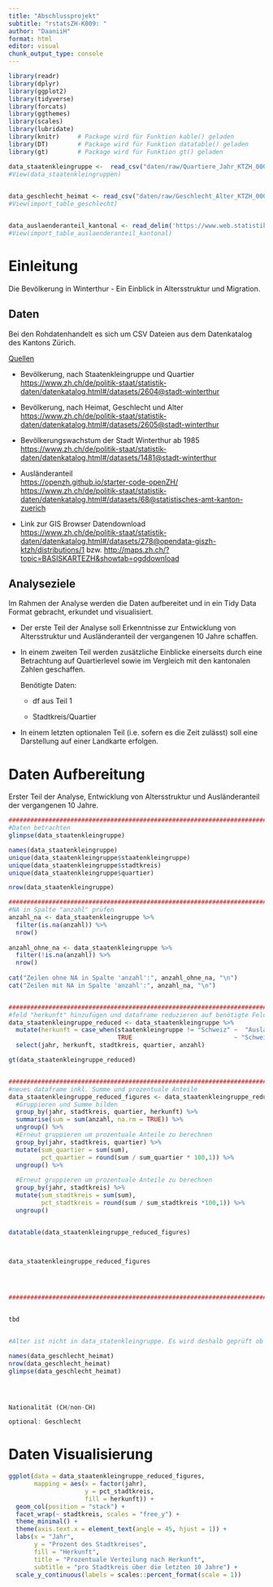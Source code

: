 ```yaml
---
title: "Abschlussprojekt"
subtitle: "rstatsZH-K009: "
author: "DaaniiH"
format: html
editor: visual
chunk_output_type: console
---
```


```r

library(readr)
library(dplyr)
library(ggplot2)
library(tidyverse)
library(forcats)
library(ggthemes)
library(scales)
library(lubridate)
library(knitr)     # Package wird für Funktion kable() geladen
library(DT)        # Package wird für Funktion datatable() geladen
library(gt)        # Package wird für Funktion gt() geladen

```

```r

data_staatenkleingruppe <-  read_csv("daten/raw/Quartiere_Jahr_KTZH_00002604_00005328.csv")
#View(data_staatenkleingruppen)
  

data_geschlecht_heimat <- read_csv("daten/raw/Geschlecht_Alter_KTZH_00002605_00005330.csv")
#View(import_table_geschlecht)


data_auslaenderanteil_kantonal <- read_delim('https://www.web.statistik.zh.ch/ogd/data/KANTON_ZUERICH_205.csv')
#View(import_table_auslaenderanteil_kantonal)
```

# Einleitung

Die Bevölkerung in Winterthur - Ein Einblick in Altersstruktur und Migration.

## Daten

Bei den Rohdatenhandelt es sich um CSV Dateien aus dem Datenkatalog des Kantons Zürich.

[Quellen]{.underline}

-   Bevölkerung, nach Staatenkleingruppe und Quartier\
    [https://www.zh.ch/de/politik-staat/statistik-daten/datenkatalog.html#/datasets/2604\@stadt-winterthur](https://www.zh.ch/de/politik-staat/statistik-daten/datenkatalog.html#/datasets/2604@stadt-winterthur)

-   Bevölkerung, nach Heimat, Geschlecht und Alter\
    [https://www.zh.ch/de/politik-staat/statistik-daten/datenkatalog.html#/datasets/2605\@stadt-winterthur](https://www.zh.ch/de/politik-staat/statistik-daten/datenkatalog.html#/datasets/2605@stadt-winterthur)

-   Bevölkerungswachstum der Stadt Winterthur ab 1985\
    [https://www.zh.ch/de/politik-staat/statistik-daten/datenkatalog.html#/datasets/1481\@stadt-winterthur](https://www.zh.ch/de/politik-staat/statistik-daten/datenkatalog.html#/datasets/1481@stadt-winterthur)

-   Ausländeranteil\
    <https://openzh.github.io/starter-code-openZH/>\
    [https://www.zh.ch/de/politik-staat/statistik-daten/datenkatalog.html#/datasets/68\@statistisches-amt-kanton-zuerich](https://www.zh.ch/de/politik-staat/statistik-daten/datenkatalog.html#/datasets/68@statistisches-amt-kanton-zuerich)

-   Link zur GIS Browser Datendownload\
    [https://www.zh.ch/de/politik-staat/statistik-daten/datenkatalog.html#/datasets/278\@opendata-giszh-ktzh/distributions/1](https://www.zh.ch/de/politik-staat/statistik-daten/datenkatalog.html#/datasets/278@opendata-giszh-ktzh/distributions/1) bzw. <http://maps.zh.ch/?topic=BASISKARTEZH&showtab=ogddownload>

## Analyseziele

Im Rahmen der Analyse werden die Daten aufbereitet und in ein Tidy Data Format gebracht, erkundet und visualisiert.

-   Der erste Teil der Analyse soll Erkenntnisse zur Entwicklung von Altersstruktur und Ausländeranteil der vergangenen 10 Jahre schaffen.

-   In einem zweiten Teil werden zusätzliche Einblicke einerseits durch eine Betrachtung auf Quartierlevel sowie im Vergleich mit den kantonalen Zahlen geschaffen.

    Benötigte Daten:

    -   df aus Teil 1

    -   Stadtkreis/Quartier

-   In einem letzten optionalen Teil (i.e. sofern es die Zeit zulässt) soll eine Darstellung auf einer Landkarte erfolgen.

# Daten Aufbereitung

Erster Teil der Analyse, Entwicklung von Altersstruktur und Ausländeranteil der vergangenen 10 Jahre.

```r

##############################################################################
#Daten betrachten
glimpse(data_staatenkleingruppe)

names(data_staatenkleingruppe)
unique(data_staatenkleingruppe$staatenkleingruppe)
unique(data_staatenkleingruppe$stadtkreis)
unique(data_staatenkleingruppe$quartier)

nrow(data_staatenkleingruppe)

##############################################################################
#NA in Spalte "anzahl" prüfen
anzahl_na <- data_staatenkleingruppe %>%
  filter(is.na(anzahl)) %>%
  nrow()
  
anzahl_ohne_na <- data_staatenkleingruppe %>%
  filter(!is.na(anzahl)) %>%
  nrow()
  
cat("Zeilen ohne NA in Spalte 'anzahl':", anzahl_ohne_na, "\n")
cat("Zeilen mit NA in Spalte 'anzahl':", anzahl_na, "\n")


##############################################################################
#feld "herkunft" hinzufügen und dataframe reduzieren auf benötigte Felder
data_staatenkleingruppe_reduced <- data_staatenkleingruppe %>% 
  mutate(herkunft = case_when(staatenkleingruppe != "Schweiz" ~  "Ausland",
                              TRUE                            ~ "Schweiz")) %>% 
  select(jahr, herkunft, stadtkreis, quartier, anzahl) 

gt(data_staatenkleingruppe_reduced)


##############################################################################
#neues dataframe inkl. Summe und prozentuale Anteile
data_staatenkleingruppe_reduced_figures <- data_staatenkleingruppe_reduced %>%
  #Gruppieren und Summe bilden
  group_by(jahr, stadtkreis, quartier, herkunft) %>%   
  summarise(sum = sum(anzahl, na.rm = TRUE)) %>% 
  ungroup() %>% 
  #Erneut gruppieren um prozentuale Anteile zu berechnen 
  group_by(jahr, stadtkreis, quartier) %>%
  mutate(sum_quartier = sum(sum),
         pct_quartier = round(sum / sum_quartier * 100,1)) %>%
  ungroup() %>% 
  
  #Erneut gruppieren um prozentuale Anteile zu berechnen 
  group_by(jahr, stadtkreis) %>%
  mutate(sum_stadtkreis = sum(sum),
         pct_stadtkreis = round(sum / sum_stadtkreis *100,1)) %>%
  ungroup()


datatable(data_staatenkleingruppe_reduced_figures)
  


data_staatenkleingruppe_reduced_figures




##############################################################################


tbd


#Alter ist nicht in data_statenkleingruppe. Es wird deshalb geprüft ob diese Angabe aus einer anderen Quelle hinzugenommen werden kann.

names(data_geschlecht_heimat)
nrow(data_geschlecht_heimat)
glimpse(data_geschlecht_heimat)




Nationalität (CH/non-CH)

optional: Geschlecht 


```

# Daten Visualisierung

```r

ggplot(data = data_staatenkleingruppe_reduced_figures,
       mapping = aes(x = factor(jahr),
                     y = pct_stadtkreis,
                     fill = herkunft)) +
  geom_col(position = "stack") +
  facet_wrap(~ stadtkreis, scales = "free_y") +
  theme_minimal() +
  theme(axis.text.x = element_text(angle = 45, hjust = 1)) +
  labs(x = "Jahr",
       y = "Prozent des Stadtkreises",
       fill = "Herkunft",
       title = "Prozentuale Verteilung nach Herkunft",
       subtitle = "pro Stadtkreis über die letzten 10 Jahre") +
  scale_y_continuous(labels = scales::percent_format(scale = 1))


```

